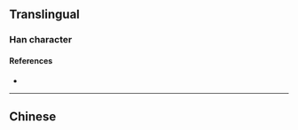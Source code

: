 {{also|洛}}
{{character info}}
==Translingual==

===Han character===
{{Han char|rn=85|rad=水|as=06|sn=10|four=|canj=HRE|ids=⿱各水}}

====References====
* {{Han ref|kx=0620.160|dkj=17384|hdz=31601.021|uh=6D1C|ud=27932}}

----

==Chinese==
{{zh-see|洛|v}}